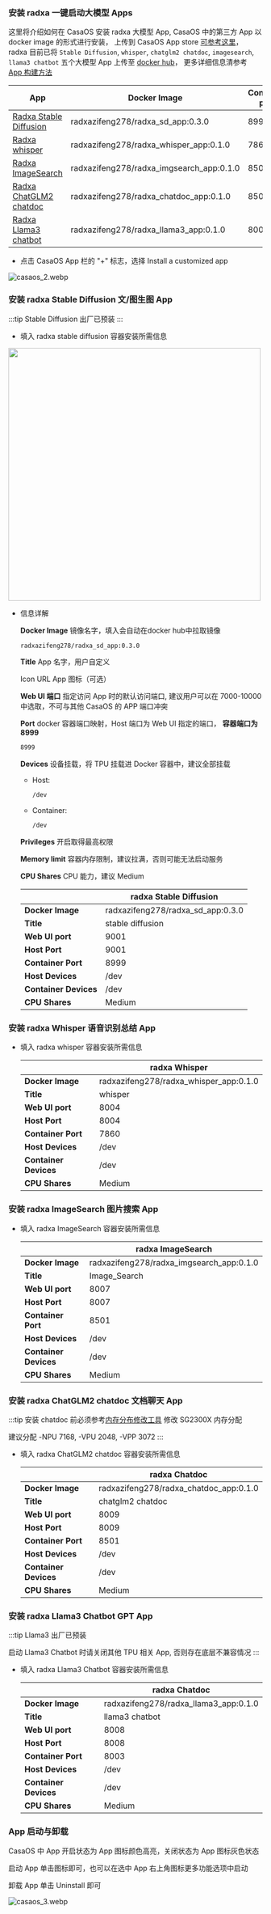 ### 安装 radxa 一键启动大模型 Apps

这里将介绍如何在 CasaOS 安装 radxa 大模型 App, CasaOS 中的第三方 App 以 docker image 的形式进行安装，
上传到 CasaOS App store [可参考这里](https://github.com/IceWhaleTech/CasaOS-AppStore/tree/main)，
radxa 目前已将 `Stable Diffusion`, `whisper`, `chatglm2 chatdoc`, `imagesearch`, `llama3 chatbot` 五个大模型 App 上传至 [docker hub](https://hub.docker.com/u/radxazifeng278)，
更多详细信息清参考 [App 构建方法](casaos_app_build)

| App                                                                 | Docker Image                             | Container port |
| ------------------------------------------------------------------- | ---------------------------------------- | -------------- |
| [Radxa Stable Diffusion](#安装-radxa-stable-diffusion-文图生图-app) | radxazifeng278/radxa_sd_app:0.3.0        | 8999           |
| [Radxa whisper](#安装-radxa-whisper-语音识别总结-app)               | radxazifeng278/radxa_whisper_app:0.1.0   | 7860           |
| [Radxa ImageSearch](#安装-radxa-imagesearch-图片搜索-app)           | radxazifeng278/radxa_imgsearch_app:0.1.0 | 8501           |
| [Radxa ChatGLM2 chatdoc](#安装-radxa-chatglm2-chatdoc-文档聊天-app) | radxazifeng278/radxa_chatdoc_app:0.1.0   | 8501           |
| [Radxa Llama3 chatbot](#安装-radxa-llama3-chatbot-gpt-app)          | radxazifeng278/radxa_llama3_app:0.1.0    | 8003           |

- 点击 CasaOS App 栏的 "+" 标志，选择 Install a customized app

![casaos_2.webp](/img/general-tutorial/tpu_ai/casaos_2.webp)

### 安装 radxa Stable Diffusion 文/图生图 App

:::tip
Stable Diffusion 出厂已预装
:::

- 填入 radxa stable diffusion 容器安装所需信息

<img width="500" src="/img/general-tutorial/tpu_ai/casaos_sd_0.1.0.webp" />

- 信息详解

  **Docker Image** 镜像名字，填入会自动在docker hub中拉取镜像

  ```bash
  radxazifeng278/radxa_sd_app:0.3.0
  ```

  **Title** App 名字，用户自定义

  Icon URL App 图标（可选）

  **Web UI 端口** 指定访问 App 时的默认访问端口, 建议用户可以在 7000-10000中选取，不可与其他 CasaOS 的 APP 端口冲突

  **Port** docker 容器端口映射，Host 端口为 Web UI 指定的端口， **容器端口为 8999**

  ```bash
  8999
  ```

  **Devices** 设备挂载，将 TPU 挂载进 Docker 容器中，建议全部挂载

  - Host:
    ```bash
    /dev
    ```
  - Container:
    ```bash
    /dev
    ```

  **Privileges** 开启取得最高权限

  **Memory limit** 容器内存限制，建议拉满，否则可能无法启动服务

  **CPU Shares** CPU 能力，建议 Medium

  |                       | radxa Stable Diffusion            |
  | --------------------- | --------------------------------- |
  | **Docker Image**      | radxazifeng278/radxa_sd_app:0.3.0 |
  | **Title**             | stable diffusion                  |
  | **Web UI port**       | 9001                              |
  | **Host Port**         | 9001                              |
  | **Container Port**    | 8999                              |
  | **Host Devices**      | /dev                              |
  | **Container Devices** | /dev                              |
  | **CPU Shares**        | Medium                            |

### 安装 radxa Whisper 语音识别总结 App

- 填入 radxa whisper 容器安装所需信息

  |                       | radxa Whisper                          |
  | --------------------- | -------------------------------------- |
  | **Docker Image**      | radxazifeng278/radxa_whisper_app:0.1.0 |
  | **Title**             | whisper                                |
  | **Web UI port**       | 8004                                   |
  | **Host Port**         | 8004                                   |
  | **Container Port**    | 7860                                   |
  | **Host Devices**      | /dev                                   |
  | **Container Devices** | /dev                                   |
  | **CPU Shares**        | Medium                                 |

### 安装 radxa ImageSearch 图片搜索 App

- 填入 radxa ImageSearch 容器安装所需信息

  |                       | radxa ImageSearch                        |
  | --------------------- | ---------------------------------------- |
  | **Docker Image**      | radxazifeng278/radxa_imgsearch_app:0.1.0 |
  | **Title**             | Image_Search                             |
  | **Web UI port**       | 8007                                     |
  | **Host Port**         | 8007                                     |
  | **Container Port**    | 8501                                     |
  | **Host Devices**      | /dev                                     |
  | **Container Devices** | /dev                                     |
  | **CPU Shares**        | Medium                                   |

### 安装 radxa ChatGLM2 chatdoc 文档聊天 App

:::tip
安装 chatdoc 前必须参考[内存分布修改工具](../local-ai-deploy/ai-tools/memory_allocate) 修改 SG2300X 内存分配

建议分配 -NPU 7168, -VPU 2048, -VPP 3072
:::

- 填入 radxa ChatGLM2 chatdoc 容器安装所需信息

  |                       | radxa Chatdoc                          |
  | --------------------- | -------------------------------------- |
  | **Docker Image**      | radxazifeng278/radxa_chatdoc_app:0.1.0 |
  | **Title**             | chatglm2 chatdoc                       |
  | **Web UI port**       | 8009                                   |
  | **Host Port**         | 8009                                   |
  | **Container Port**    | 8501                                   |
  | **Host Devices**      | /dev                                   |
  | **Container Devices** | /dev                                   |
  | **CPU Shares**        | Medium                                 |

### 安装 radxa Llama3 Chatbot GPT App

:::tip
Llama3 出厂已预装

启动 Llama3 Chatbot 时请关闭其他 TPU 相关 App, 否则存在底层不兼容情况
:::

- 填入 radxa Llama3 Chatbot 容器安装所需信息

  |                       | radxa Chatdoc                         |
  | --------------------- | ------------------------------------- |
  | **Docker Image**      | radxazifeng278/radxa_llama3_app:0.1.0 |
  | **Title**             | llama3 chatbot                        |
  | **Web UI port**       | 8008                                  |
  | **Host Port**         | 8008                                  |
  | **Container Port**    | 8003                                  |
  | **Host Devices**      | /dev                                  |
  | **Container Devices** | /dev                                  |
  | **CPU Shares**        | Medium                                |

### App 启动与卸载

CasaOS 中 App 开启状态为 App 图标颜色高亮，关闭状态为 App 图标灰色状态

启动 App 单击图标即可，也可以在选中 App 右上角图标更多功能选项中启动

卸载 App 单击 Uninstall 即可

![casaos_3.webp](/img/general-tutorial/tpu_ai/casaos_3.webp)
